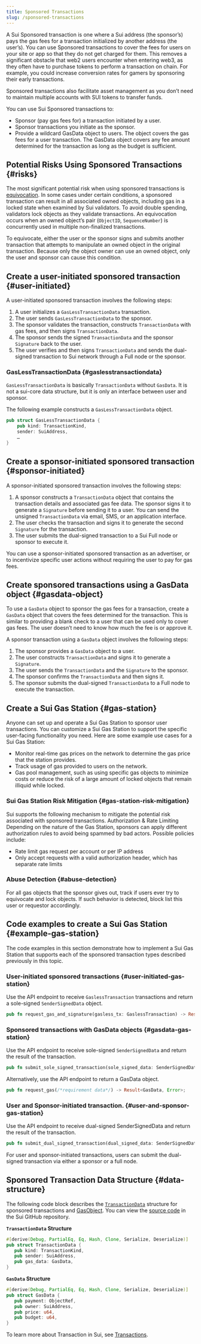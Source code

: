 ```yaml
---
title: Sponsored Transactions
slug: /sponsored-transactions
---
```


A Sui Sponsored transaction is one where a Sui address (the sponsor’s) pays the gas fees for a transaction initialized by another address (the user’s). You can use Sponsored transactions to cover the fees for users on your site or app so that they do not get charged for them. This removes a significant obstacle that web2 users encounter when entering web3, as they often have to purchase tokens to perform a transaction on chain. For example, you could increase conversion rates for gamers by sponsoring their early transactions.

Sponsored transactions also facilitate asset management as you don’t need to maintain multiple accounts with SUI tokens to transfer funds.

You can use Sui Sponsored transactions to:

- Sponsor (pay gas fees for) a transaction initiated by a user.
- Sponsor transactions you initiate as the sponsor.
- Provide a wildcard GasData object to users. The object covers the gas fees for a user transaction. The GasData object covers any fee amount determined for the transaction as long as the budget is sufficient.

## Potential Risks Using Sponsored Transactions {#risks}

The most significant potential risk when using sponsored transactions is [equivocation](../../reference/sui-framework/sui-glossary.mdx#equivocation). In some cases under certain conditions, a sponsored transaction can result in all associated owned objects, including gas in a locked state when examined by Sui validators. To avoid double spending, validators lock objects as they validate transactions. An equivocation occurs when an owned object’s pair (`ObjectID`, `SequenceNumber`) is concurrently used in multiple non-finalized transactions.

To equivocate, either the user or the sponsor signs and submits another transaction that attempts to manipulate an owned object in the original transaction. Because only the object owner can use an owned object, only the user and sponsor can cause this condition.

## Create a user-initiated sponsored transaction {#user-initiated}

A user-initiated sponsored transaction involves the following steps:

1.  A user initializes a `GasLessTransactionData` transaction.
1.  The user sends `GasLessTransactionData` to the sponsor.
1.  The sponsor validates the transaction, constructs `TransactionData` with gas fees, and then signs `TransactionData`.
1.  The sponsor sends the signed `TransactionData` and the sponsor `Signature` back to the user.
1.  The user verifies and then signs `TransactionData` and sends the dual-signed transaction to Sui network through a Full node or the sponsor.

### GasLessTransactionData {#gaslesstransactiondata}

`GasLessTransactionData` is basically `TransactionData` without `GasData`. It is not a sui-core data structure, but it is only an interface between user and sponsor.

The following example constructs a `GasLessTransactionData` object.

```rust
pub struct GasLessTransactionData {
    pub kind: TransactionKind,
    sender: SuiAddress,
    …
}
```

## Create a sponsor-initiated sponsored transaction {#sponsor-initiated}

A sponsor-initiated sponsored transaction involves the following steps:

1.  A sponsor constructs a `TransactionData` object that contains the transaction details and associated gas fee data. The sponsor signs it to generate a `Signature` before sending it to a user. You can send the unsigned `TransactionData` via email, SMS, or an application interface.
1.  The user checks the transaction and signs it to generate the second `Signature` for the transaction.
1.  The user submits the dual-signed transaction to a Sui Full node or sponsor to execute it.

You can use a sponsor-initiated sponsored transaction as an advertiser, or to incentivize specific user actions without requiring the user to pay for gas fees.

## Create sponsored transactions using a GasData object {#gasdata-object}

To use a `GasData` object to sponsor the gas fees for a transaction, create a `GasData` object that covers the fees determined for the transaction. This is similar to providing a blank check to a user that can be used only to cover gas fees. The user doesn’t need to know how much the fee is or approve it.

A sponsor transaction using a `GasData` object involves the following steps:

1.  The sponsor provides a `GasData` object to a user.
1.  The user constructs `TransactionData` and signs it to generate a `Signature`.
1.  The user sends the `TransactionData` and the `Signature` to the sponsor.
1.  The sponsor confirms the `TransactionData` and then signs it.
1.  The sponsor submits the dual-signed `TransactionData` to a Full node to execute the transaction.

## Create a Sui Gas Station {#gas-station}

Anyone can set up and operate a Sui Gas Station to sponsor user transactions. You can customize a Sui Gas Station to support the specific user-facing functionality you need. Here are some example use cases for a Sui Gas Station:

- Monitor real-time gas prices on the network to determine the gas price that the station provides.
- Track usage of gas provided to users on the network.
- Gas pool management, such as using specific gas objects to minimize costs or reduce the risk of a large amount of locked objects that remain illiquid while locked.

### Sui Gas Station Risk Mitigation {#gas-station-risk-mitigation}

Sui supports the following mechanism to mitigate the potential risk associated with sponsored transactions.
Authorization & Rate Limiting
Depending on the nature of the Gas Station, sponsors can apply different authorization rules to avoid being spammed by bad actors. Possible policies include:

- Rate limit gas request per account or per IP address
- Only accept requests with a valid authorization header, which has separate rate limits

### Abuse Detection {#abuse-detection}

For all gas objects that the sponsor gives out, track if users ever try to equivocate and lock objects. If such behavior is detected, block list this user or requestor accordingly.

## Code examples to create a Sui Gas Station {#example-gas-station}

The code examples in this section demonstrate how to implement a Sui Gas Station that supports each of the sponsored transaction types described previously in this topic.

### User-initiated sponsored transactions {#user-initiated-gas-station}

Use the API endpoint to receive `GaslessTransaction` transactions and return a sole-signed `SenderSignedData` object.

```rust
pub fn request_gas_and_signature(gasless_tx: GaslessTransaction) -> Result<SenderSignedData, Error>;
```

### Sponsored transactions with GasData objects {#gasdata-gas-station}

Use the API endpoint to receive sole-signed `SenderSignedData` and return the result of the transaction.

```rust
pub fn submit_sole_signed_transaction(sole_signed_data: SenderSignedData) -> Result<(Transaction, CertifiedTransactionEffects), Error>;
```

Alternatively, use the API endpoint to return a GasData object.

```rust
pub fn request_gas(/*requirement data*/) -> Result<GasData, Error>;
```

### User and Sponsor-initiated transaction. {#user-and-sponsor-gas-station}

Use the API endpoint to receive dual-signed SenderSignedData and return the result of the transaction.

```rust
pub fn submit_dual_signed_transaction(dual_signed_data: SenderSignedData) -> Result<(Transaction, CertifiedTransactionEffects), Error>;
```

For user and sponsor-initiated transactions, users can submit the dual-signed transaction via either a sponsor or a full node.

## Sponsored Transaction Data Structure {#data-structure}

The following code block describes the [`TransactionData`](https://github.com/MystenLabs/sui/blob/main/crates/sui-types/src/messages.rs#L999) structure for sponsored transactions and [GasObject](https://github.com/MystenLabs/sui/blob/main/crates/sui-types/src/messages.rs#L982). You can view the [source code](https://github.com/MystenLabs/sui/blob/main/crates/sui-types/src/messages.rs) in the Sui GitHub repository.

**`TransactionData` Structure**

```rust
#[derive(Debug, PartialEq, Eq, Hash, Clone, Serialize, Deserialize)]
pub struct TransactionData {
   pub kind: TransactionKind,
   pub sender: SuiAddress,
   pub gas_data: GasData,
}
```

**`GasData` Structure**

```rust
#[derive(Debug, PartialEq, Eq, Hash, Clone, Serialize, Deserialize)]
pub struct GasData {
   pub payment: ObjectRef,
   pub owner: SuiAddress,
   pub price: u64,
   pub budget: u64,
}
```

To learn more about Transaction in Sui, see [Transactions](../../learn/core-concepts/transactions.mdx).
